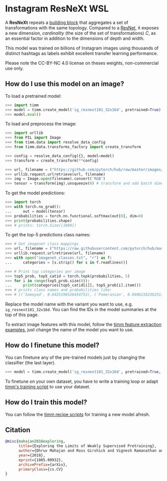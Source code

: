 # Instagram ResNeXt WSL

A **ResNeXt** repeats a [building block](https://paperswithcode.com/method/resnext-block) that aggregates a set of transformations with the same topology. Compared to a [ResNet](https://paperswithcode.com/method/resnet), it exposes a new dimension,  *cardinality* (the size of the set of transformations) $C$, as an essential factor in addition to the dimensions of depth and width. 

This model was trained on billions of Instagram images using thousands of distinct hashtags as labels exhibit excellent transfer learning performance. 

Please note the CC-BY-NC 4.0 license on theses weights, non-commercial use only.

## How do I use this model on an image?

To load a pretrained model:

```py
>>> import timm
>>> model = timm.create_model('ig_resnext101_32x16d', pretrained=True)
>>> model.eval()
```

To load and preprocess the image:

```py 
>>> import urllib
>>> from PIL import Image
>>> from timm.data import resolve_data_config
>>> from timm.data.transforms_factory import create_transform

>>> config = resolve_data_config({}, model=model)
>>> transform = create_transform(**config)

>>> url, filename = ("https://github.com/pytorch/hub/raw/master/images/dog.jpg", "dog.jpg")
>>> urllib.request.urlretrieve(url, filename)
>>> img = Image.open(filename).convert('RGB')
>>> tensor = transform(img).unsqueeze(0) # transform and add batch dimension
```

To get the model predictions:

```py
>>> import torch
>>> with torch.no_grad():
...     out = model(tensor)
>>> probabilities = torch.nn.functional.softmax(out[0], dim=0)
>>> print(probabilities.shape)
>>> # prints: torch.Size([1000])
```

To get the top-5 predictions class names:

```py
>>> # Get imagenet class mappings
>>> url, filename = ("https://raw.githubusercontent.com/pytorch/hub/master/imagenet_classes.txt", "imagenet_classes.txt")
>>> urllib.request.urlretrieve(url, filename) 
>>> with open("imagenet_classes.txt", "r") as f:
...     categories = [s.strip() for s in f.readlines()]

>>> # Print top categories per image
>>> top5_prob, top5_catid = torch.topk(probabilities, 5)
>>> for i in range(top5_prob.size(0)):
...     print(categories[top5_catid[i]], top5_prob[i].item())
>>> # prints class names and probabilities like:
>>> # [('Samoyed', 0.6425196528434753), ('Pomeranian', 0.04062102362513542), ('keeshond', 0.03186424449086189), ('white wolf', 0.01739676296710968), ('Eskimo dog', 0.011717947199940681)]
```

Replace the model name with the variant you want to use, e.g. `ig_resnext101_32x16d`. You can find the IDs in the model summaries at the top of this page.

To extract image features with this model, follow the [timm feature extraction examples](https://rwightman.github.io/pytorch-image-models/feature_extraction/), just change the name of the model you want to use.

## How do I finetune this model?

You can finetune any of the pre-trained models just by changing the classifier (the last layer).

```py
>>> model = timm.create_model('ig_resnext101_32x16d', pretrained=True, num_classes=NUM_FINETUNE_CLASSES)
```
To finetune on your own dataset, you have to write a training loop or adapt [timm's training
script](https://github.com/rwightman/pytorch-image-models/blob/master/train.py) to use your dataset.

## How do I train this model?

You can follow the [timm recipe scripts](https://rwightman.github.io/pytorch-image-models/scripts/) for training a new model afresh.

## Citation

```BibTeX
@misc{mahajan2018exploring,
      title={Exploring the Limits of Weakly Supervised Pretraining}, 
      author={Dhruv Mahajan and Ross Girshick and Vignesh Ramanathan and Kaiming He and Manohar Paluri and Yixuan Li and Ashwin Bharambe and Laurens van der Maaten},
      year={2018},
      eprint={1805.00932},
      archivePrefix={arXiv},
      primaryClass={cs.CV}
}
```

<!--
Type: model-index
Collections:
- Name: IG ResNeXt
  Paper:
    Title: Exploring the Limits of Weakly Supervised Pretraining
    URL: https://paperswithcode.com/paper/exploring-the-limits-of-weakly-supervised
Models:
- Name: ig_resnext101_32x16d
  In Collection: IG ResNeXt
  Metadata:
    FLOPs: 46623691776
    Parameters: 194030000
    File Size: 777518664
    Architecture:
    - 1x1 Convolution
    - Batch Normalization
    - Convolution
    - Global Average Pooling
    - Grouped Convolution
    - Max Pooling
    - ReLU
    - ResNeXt Block
    - Residual Connection
    - Softmax
    Tasks:
    - Image Classification
    Training Techniques:
    - Nesterov Accelerated Gradient
    - Weight Decay
    Training Data:
    - IG-3.5B-17k
    - ImageNet
    Training Resources: 336x GPUs
    ID: ig_resnext101_32x16d
    Epochs: 100
    Layers: 101
    Crop Pct: '0.875'
    Momentum: 0.9
    Batch Size: 8064
    Image Size: '224'
    Weight Decay: 0.001
    Interpolation: bilinear
  Code: https://github.com/rwightman/pytorch-image-models/blob/d8e69206be253892b2956341fea09fdebfaae4e3/timm/models/resnet.py#L874
  Weights: https://download.pytorch.org/models/ig_resnext101_32x16-c6f796b0.pth
  Results:
  - Task: Image Classification
    Dataset: ImageNet
    Metrics:
      Top 1 Accuracy: 84.16%
      Top 5 Accuracy: 97.19%
- Name: ig_resnext101_32x32d
  In Collection: IG ResNeXt
  Metadata:
    FLOPs: 112225170432
    Parameters: 468530000
    File Size: 1876573776
    Architecture:
    - 1x1 Convolution
    - Batch Normalization
    - Convolution
    - Global Average Pooling
    - Grouped Convolution
    - Max Pooling
    - ReLU
    - ResNeXt Block
    - Residual Connection
    - Softmax
    Tasks:
    - Image Classification
    Training Techniques:
    - Nesterov Accelerated Gradient
    - Weight Decay
    Training Data:
    - IG-3.5B-17k
    - ImageNet
    Training Resources: 336x GPUs
    ID: ig_resnext101_32x32d
    Epochs: 100
    Layers: 101
    Crop Pct: '0.875'
    Momentum: 0.9
    Batch Size: 8064
    Image Size: '224'
    Weight Decay: 0.001
    Interpolation: bilinear
    Minibatch Size: 8064
  Code: https://github.com/rwightman/pytorch-image-models/blob/d8e69206be253892b2956341fea09fdebfaae4e3/timm/models/resnet.py#L885
  Weights: https://download.pytorch.org/models/ig_resnext101_32x32-e4b90b00.pth
  Results:
  - Task: Image Classification
    Dataset: ImageNet
    Metrics:
      Top 1 Accuracy: 85.09%
      Top 5 Accuracy: 97.44%
- Name: ig_resnext101_32x48d
  In Collection: IG ResNeXt
  Metadata:
    FLOPs: 197446554624
    Parameters: 828410000
    File Size: 3317136976
    Architecture:
    - 1x1 Convolution
    - Batch Normalization
    - Convolution
    - Global Average Pooling
    - Grouped Convolution
    - Max Pooling
    - ReLU
    - ResNeXt Block
    - Residual Connection
    - Softmax
    Tasks:
    - Image Classification
    Training Techniques:
    - Nesterov Accelerated Gradient
    - Weight Decay
    Training Data:
    - IG-3.5B-17k
    - ImageNet
    Training Resources: 336x GPUs
    ID: ig_resnext101_32x48d
    Epochs: 100
    Layers: 101
    Crop Pct: '0.875'
    Momentum: 0.9
    Batch Size: 8064
    Image Size: '224'
    Weight Decay: 0.001
    Interpolation: bilinear
  Code: https://github.com/rwightman/pytorch-image-models/blob/d8e69206be253892b2956341fea09fdebfaae4e3/timm/models/resnet.py#L896
  Weights: https://download.pytorch.org/models/ig_resnext101_32x48-3e41cc8a.pth
  Results:
  - Task: Image Classification
    Dataset: ImageNet
    Metrics:
      Top 1 Accuracy: 85.42%
      Top 5 Accuracy: 97.58%
- Name: ig_resnext101_32x8d
  In Collection: IG ResNeXt
  Metadata:
    FLOPs: 21180417024
    Parameters: 88790000
    File Size: 356056638
    Architecture:
    - 1x1 Convolution
    - Batch Normalization
    - Convolution
    - Global Average Pooling
    - Grouped Convolution
    - Max Pooling
    - ReLU
    - ResNeXt Block
    - Residual Connection
    - Softmax
    Tasks:
    - Image Classification
    Training Techniques:
    - Nesterov Accelerated Gradient
    - Weight Decay
    Training Data:
    - IG-3.5B-17k
    - ImageNet
    Training Resources: 336x GPUs
    ID: ig_resnext101_32x8d
    Epochs: 100
    Layers: 101
    Crop Pct: '0.875'
    Momentum: 0.9
    Batch Size: 8064
    Image Size: '224'
    Weight Decay: 0.001
    Interpolation: bilinear
  Code: https://github.com/rwightman/pytorch-image-models/blob/d8e69206be253892b2956341fea09fdebfaae4e3/timm/models/resnet.py#L863
  Weights: https://download.pytorch.org/models/ig_resnext101_32x8-c38310e5.pth
  Results:
  - Task: Image Classification
    Dataset: ImageNet
    Metrics:
      Top 1 Accuracy: 82.7%
      Top 5 Accuracy: 96.64%
-->